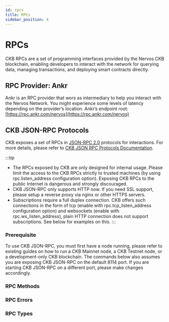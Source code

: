 ```yaml
---
id: rpcs
title: RPCs
sidebar_position: 4
---
```


# RPCs
CKB RPCs are a set of programming interfaces provided by the Nervos CKB blockchain, enabling developers to interact with the network for querying data, managing transactions, and deploying smart contracts directly.

## RPC Provider: Ankr
Ankr is an RPC provider that wors as intermediary to help you interact with the Nervos Network. You might experience some levels of latency depending on the provider’s location.
Ankr’s endpoint root: [https://rpc.ankr.com/nervos](https://rpc.ankr.com/nervos)

## CKB JSON-RPC Protocols
CKB exposes a set of RPCs in [JSON-RPC 2.0](https://www.jsonrpc.org/specification) protocols for interactions. For more details, please refer to [CKB JSON RPC Protocols Documentation](https://github.com/nervosnetwork/ckb/blob/master/rpc/README.md).

:::tip
- The RPCs exposed by CKB are only designed for internal usage. Please limit the access to the CKB RPCs strictly to trusted machines (by using rpc.listen_address configuration option). Exposing CKB RPCs to the public Internet is dangerous and strongly discouraged.
- CKB JSON-RPC only supports HTTP now. If you need SSL support, please setup a reverse proxy via nginx or other HTTPS servers.
- Subscriptions require a full duplex connection. CKB offers such connections in the form of tcp (enable with rpc.tcp_listen_address configuration option) and websockets (enable with rpc.ws_listen_address), plain HTTP connection does not support subscriptions. See below for examples on this.
:::

### Prerequisite
To use CKB JSON-RPC, you must first have a node running, please refer to existing guides on how to run a CKB Mainnet node, a CKB Testnet node, or a development-only CKB blockchain. The commands below also assumes you are exposing CKB JSON-RPC on the default 8114 port. If you are starting CKB JSON-RPC on a different port, please make changes accordingly.

### RPC Methods

### RPC Errors

### RPC Types

